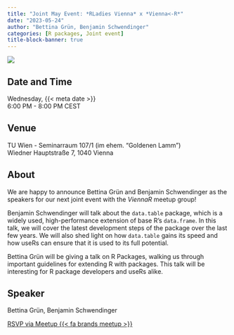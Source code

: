 ```yaml
---
title: "Joint May Event: *RLadies Vienna* x *Vienna<-R*"
date: "2023-05-24"
author: "Bettina Grün, Benjamin Schwendinger"
categories: [R packages, Joint event]
title-block-banner: true
---
```


![](202305.avif){fig-alt="Flyer for the R-Ladies Vienna May 2023 event. All information described is available in the main text below."}

## Date and Time

Wednesday, {{< meta date >}}  
6:00 PM - 8:00 PM CEST

## Venue

TU Wien - Seminarraum 107/1 (im ehem. "Goldenen Lamm")  
Wiedner Hauptstraße 7, 1040 Vienna

## About

We are happy to announce Bettina Grün and Benjamin Schwendinger as the speakers for our next joint event with the *ViennaR* meetup group!

Benjamin Schwendinger will talk about the `data.table` package, which is a widely used, high-performance extension of base R's `data.frame`. In this talk, we will cover the latest development steps of the package over the last few years. We will also shed light on how `data.table` gains its speed and how useRs can ensure that it is used to its full potential.

Bettina Grün will be giving a talk on R Packages, walking us through important guidelines for extending R with packages. This talk will be interesting for R package developers and useRs alike.

## Speaker

Bettina Grün, Benjamin Schwendinger

[RSVP via Meetup {{< fa brands meetup >}}](https://www.meetup.com/rladies-vienna/events/293544411){.btn .btn-outline-primary .rsvp}
